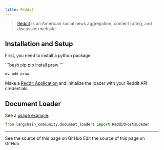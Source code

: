 ```yaml
---
title: Reddit
---
```


>[Reddit](https://www.reddit.com) is an American social news aggregation, content rating, and discussion website.

## Installation and Setup

First, you need to install a python package.

<CodeGroup>
```bash pip
pip install praw
```

```bash uv
uv add praw
```
</CodeGroup>

Make a [Reddit Application](https://www.reddit.com/prefs/apps/) and initialize the loader with your Reddit API credentials.

## Document Loader

See a [usage example](/oss/python/integrations/document_loaders/reddit).


```python
from langchain_community.document_loaders import RedditPostsLoader
```

---

<CardGroup cols={2}>
  <Card title="View Source" icon="eye" href="https://github.com/langchain-ai/docs/blob/main/src/oss/python/integrations/providers/reddit.mdx">
    See the source of this page on GitHub
  </Card>
  <Card title="Edit Source" icon="pen-to-square" href="https://github.com/langchain-ai/docs/edit/main/src/oss/python/integrations/providers/reddit.mdx">
    Edit the source of this page on GitHub
  </Card>
</CardGroup>
